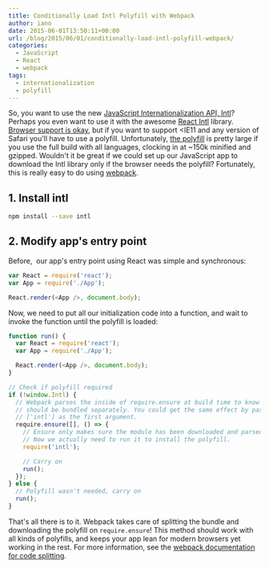 ```yaml
---
title: Conditionally Load Intl Polyfill with Webpack
author: iano
date: 2015-06-01T13:50:11+00:00
url: /blog/2015/06/01/conditionally-load-intl-polyfill-webpack/
categories:
  - JavaScript
  - React
  - webpack
tags:
  - internationalization
  - polyfill
---
```


So, you want to use the new [JavaScript Internationalization API, Intl][1]? Perhaps you even want to use it with the awesome [React Intl][2] library. [Browser support is okay][3], but if you want to support <IE11 and any version of Safari you'll have to use a polyfill. Unfortunately, [the polyfill][4] is pretty large if you use the full build with all languages, clocking in at ~150k minified and gzipped. Wouldn't it be great if we could set up our JavaScript app to download the Intl library only if the browser needs the polyfill? Fortunately, this is really easy to do using [webpack][5].

## 1. Install intl

```bash
npm install --save intl
```

## 2. Modify app's entry point

Before,  our app's entry point using React was simple and synchronous:

```javascript
var React = require('react');
var App = require('./App');

React.render(<App />, document.body);
```

Now, we need to put all our initialization code into a function, and wait to invoke the function until the polyfill is loaded:

```javascript
function run() {
  var React = require('react');
  var App = require('./App');

  React.render(<App />, document.body);
}

// Check if polyfill required
if (!window.Intl) {
  // Webpack parses the inside of require.ensure at build time to know that intl
  // should be bundled separately. You could get the same effect by passing
  // ['intl'] as the first argument.
  require.ensure([], () => {
    // Ensure only makes sure the module has been downloaded and parsed.
    // Now we actually need to run it to install the polyfill.
    require('intl');

    // Carry on
    run();
  });
} else {
  // Polyfill wasn't needed, carry on
  run();
}
```

That's all there is to it. Webpack takes care of splitting the bundle and downloading the polyfill on `require.ensure`! This method should work with all kinds of polyfills, and keeps your app lean for modern browsers yet working in the rest. For more information, see the [webpack documentation for code splitting][6].

[1]: https://developer.mozilla.org/en-US/docs/Web/JavaScript/Reference/Global_Objects/Intl
[2]: http://formatjs.io/react/
[3]: http://caniuse.com/#feat=internationalization
[4]: https://github.com/andyearnshaw/Intl.js
[5]: http://webpack.github.io/
[6]: http://webpack.github.io/docs/code-splitting.html
